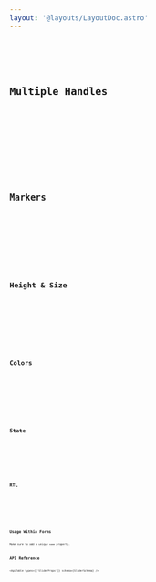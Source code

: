 ```yaml
---
layout: '@layouts/LayoutDoc.astro'
---
```




<Preview client:load>
	<Fragment slot="preview">
		<Example client:load />
	</Fragment>
	<Fragment slot="code">
		<Code code={ExampleRaw} lang="tsx" />
	</Fragment>
</Preview>

## Multiple Handles

<Preview client:load>
	<Fragment slot="preview">
		<ExampleMulti client:load />
	</Fragment>
	<Fragment slot="code">
		<Code code={ExampleMultiRaw} lang="tsx" />
	</Fragment>
</Preview>

## Markers

<Preview client:load>
	<Fragment slot="preview">
		<ExampleMarkers client:load />
	</Fragment>
	<Fragment slot="code">
		<Code code={ExampleMarkersRaw} lang="tsx" />
	</Fragment>
</Preview>

## Height & Size

<Preview client:load>
	<Fragment slot="preview">
		<ExampleHeight client:load />
	</Fragment>
	<Fragment slot="code">
		<Code code={ExampleHeightRaw} lang="tsx" />
	</Fragment>
</Preview>

## Colors

<Preview client:load>
	<Fragment slot="preview">
		<ExampleColors client:load />
	</Fragment>
	<Fragment slot="code">
		<Code code={ExampleColorsRaw} lang="tsx" />
	</Fragment>
</Preview>

## State

<Preview client:load>
	<Fragment slot="preview">
		<ExampleState client:load />
	</Fragment>
	<Fragment slot="code">
		<Code code={ExampleStateRaw} lang="tsx" />
	</Fragment>
</Preview>

## RTL

<Preview client:load>
	<Fragment slot="preview">
		<ExampleRtl client:load />
	</Fragment>
	<Fragment slot="code">
		<Code code={ExampleRtlRaw} lang="tsx" />
	</Fragment>
</Preview>

## Usage Within Forms

Make sure to add a unique `name` property.

## API Reference

<ApiTable types={['SliderProps']} schema={SliderSchema} />
